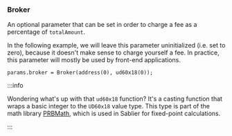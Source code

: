 ### Broker

An optional parameter that can be set in order to charge a fee as a percentage of `totalAmount`.

In the following example, we will leave this parameter uninitialized (i.e. set to zero), because it doesn't make sense
to charge yourself a fee. In practice, this parameter will mostly be used by front-end applications.

```solidity
params.broker = Broker(address(0), ud60x18(0));
```

:::info

Wondering what's up with that `ud60x18` function? It's a casting function that wraps a basic integer to the `UD60x18`
value type. This type is part of the math library [PRBMath](https://github.com/PaulRBerg/prb-math), which is used in
Sablier for fixed-point calculations.

:::
